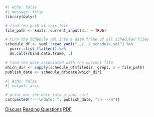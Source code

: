 <!-- Adds publish date to document metadata and button links at the top of the doc. -->

```r
#| echo: false
#| message: false
library(dplyr)

# find the path of this file
file_path <- knitr::current_input(dir = TRUE)

# turn the schedule yml into a data frame of all scheduled files
schedule_df <- yaml::read_yaml("../../_schedule.yml") %>%
  purrr::list_flatten() %>%
  do.call(rbind.data.frame, .)

# find the date associated with the current file
which_dir <- sapply(schedule_df$filedir, grepl, x = file_path)
publish_date <- schedule_df$date[which_dir]
```

```r
#| echo: false
#| output: asis

# print out the date into a yaml cell
cat(paste0("---\ndate: ", publish_date, "\n---\n"))
```

[[Discuss]{.btn .btn-primary}](https://edstem.org/us/courses/31657) [[Reading Questions]{.btn .btn-primary}](https://www.gradescope.com/courses/477232) [[PDF]{.btn .btn-primary}](notes.pdf)
